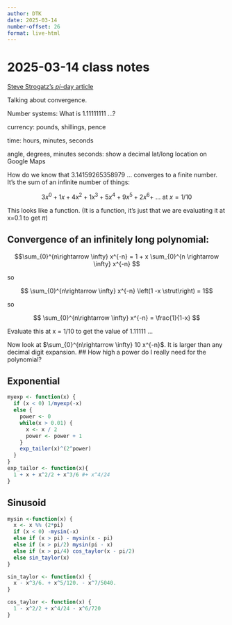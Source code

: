 ```yaml
---
author: DTK
date: 2025-03-14
number-offset: 26
format: live-html
---
```


# 2025-03-14 class notes


[Steve Strogatz's $pi$-day article](https://www.nytimes.com/article/pi-day-math-geometry-infinity.html?smid=nytcore-ios-share&referringSource=articleShare)

Talking about convergence.

Number systems: What is 1.11111111 $\ldots$?




currency: pounds, shillings, pence

time: hours, minutes, seconds

angle, degrees, minutes seconds: show a decimal lat/long location on Google Maps

How do we know that 3.14159265358979 ... converges to a finite number. It's the sum of an infinite number of things:

$$ 3 x^0 + 1 x + 4 x^2 + 1 x^3 + 5 x^4 + 9 x^5 + 2 x^6 + \ ... \text{ at } x=1/10$$

This looks like a function. (It is a function, it's just that we are evaluating it at x=0.1 to get $\pi$)

## Convergence of an infinitely long polynomial:

$$\sum_{0}^{n\rightarrow \infty} x^{-n} = 1 + x \sum_{0}^{n \rightarrow \infty} x^{-n} $$

so

$$ \sum_{0}^{n\rightarrow \infty} x^{-n} \left(1 -x \strut\right) = 1$$

so 

$$ \sum_{0}^{n\rightarrow \infty} x^{-n} = \frac{1}{1-x} $$

Evaluate this at x = 1/10 to get the value of 1.11111 $\ldots$


Now look at $\sum_{0}^{n\rightarrow \infty} 10 x^{-n}$. It is larger than any decimal digit expansion.
## How high a power do I really need for the polynomial?

## Exponential
```r
myexp <- function(x) {
  if (x < 0) 1/myexp(-x)
  else {
    power <- 0
    while(x > 0.01) {
      x <- x / 2
      power <- power + 1
    }
    exp_tailor(x)^(2^power)
  }
}
exp_tailor <- function(x){
  1 + x + x^2/2 + x^3/6 #+ x^4/24
}
```

## Sinusoid

```r
mysin <-function(x) {
  x <- x %% (2*pi)
  if (x < 0) -mysin(-x)
  else if (x > pi) - mysin(x - pi)
  else if (x > pi/2) mysin(pi - x)
  else if (x > pi/4) cos_taylor(x - pi/2)
  else sin_taylor(x)
}

sin_taylor <- function(x) {
  x - x^3/6. + x^5/120. - x^7/5040.
}

cos_taylor <- function(x) {
  1 - x^2/2 + x^4/24 - x^6/720
}

```
